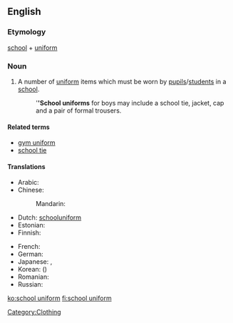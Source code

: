 ==English==

===Etymology===
[[school]] + [[uniform]]
{{wikipedia}}

===Noun===
{{en-noun}}

# A number of [[uniform]] items which must be worn by [[pupil]]s/[[student]]s in a [[school]].
#: '''''School uniforms''' for boys may include a school tie, jacket, cap and a pair of formal trousers.

====Related terms====
* [[gym uniform]]
* [[school tie]]

====Translations====
{{trans-top|uniform items to be worn by students in a school}}
* Arabic: {{t|ar|زي مدرسي|m|tr=zii madrasiy}}
* Chinese:
*: Mandarin: {{t-|cmn|校服|tr=xiàofú|sc=Hani}}
* Dutch: [[schooluniform]] {{n}}
* Estonian: {{t-|et|koolivorm}}
* Finnish: {{t+|fi|koulupuku}}
{{trans-mid}}
* French: {{t|fr|uniforme scolaire|f}}
* German: {{t|de|Schuluniform|f}}
* Japanese: {{t|ja|学生服|tr=がくせいふく, gakusei-fuku}}, {{t|ja|制服|tr=せいふく, seifuku}}
* Korean: {{t+|ko|교복|tr=gyobok|sc=Hang}} ({{t-|ko|校服|sc=Hani}})
* Romanian: {{t|ro|uniformă școlară|f}}
* Russian: {{t|ru|школьная форма|f|tr=škól'naja fórma}}
{{trans-bottom}}

[[Category:Clothing]]

[[ko:school uniform]]
[[fi:school uniform]]